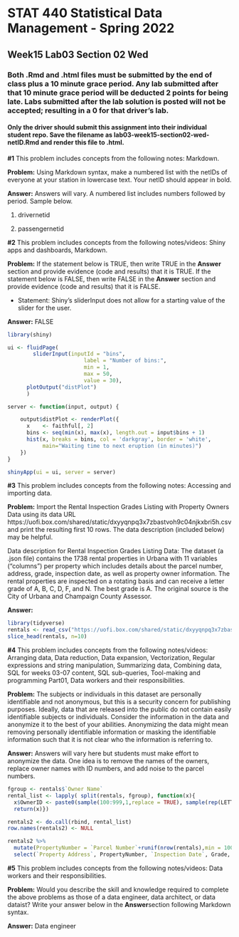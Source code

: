 # STAT 440 Statistical Data Management - Spring 2022
## Week15 Lab03 Section 02 Wed
### Both .Rmd and .html files must be submitted by the end of class plus a 10 minute grace period. Any lab submitted after that 10 minute grace period will be deducted 2 points for being late. Labs submitted after the lab solution is posted will not be accepted; resulting in a 0 for that driver's lab.
#### Only the driver should submit this assignment into their individual student repo. Save the filename as lab03-week15-section02-wed-netID.Rmd and render this file to .html. 


**#1** This problem includes concepts from the following notes: Markdown. 

**Problem:** Using Markdown syntax, make a numbered list with the netIDs of everyone at your station in lowercase text. Your netID should appear in bold.

**Answer:** Answers will vary. A numbered list includes numbers followed by period. Sample below.

1. drivernetid

2. passengernetid

**#2** This problem includes concepts from the following notes/videos: Shiny apps and dashboards, Markdown. 

**Problem:** If the statement below is TRUE, then write TRUE in the **Answer** section and provide evidence (code and results) that it is TRUE. If the statement below is FALSE, then write FALSE in the **Answer** section and provide evidence (code and results) that it is FALSE.

- Statement: Shiny's sliderInput does not allow for a starting value of the slider for the user.

**Answer:** FALSE

```{r}
library(shiny)

ui <- fluidPage(
        sliderInput(inputId = "bins",
                        label = "Number of bins:",
                        min = 1,
                        max = 50,
                        value = 30),
      plotOutput("distPlot")
      )

server <- function(input, output) {

    output$distPlot <- renderPlot({
      x    <- faithful[, 2]
      bins <- seq(min(x), max(x), length.out = input$bins + 1)
      hist(x, breaks = bins, col = 'darkgray', border = 'white',
           main="Waiting time to next eruption (in minutes)")
    })
}

shinyApp(ui = ui, server = server)
```

**#3** This problem includes concepts from the following notes: Accessing and importing data.

**Problem:** Import the Rental Inspection Grades Listing with Property Owners Data using its data URL https://uofi.box.com/shared/static/dxyyqnpq3x7zbastvoh9c04njkxbri5h.csv and print the resulting first 10 rows. The data description (included below) may be helpful.  

Data description for Rental Inspection Grades Listing Data: The dataset (a .json file) contains the 1738 rental properties in Urbana with 11 variables ("columns") per property which includes details about the parcel number, address, grade, inspection date, as well as property owner information. The rental properties are inspected on a rotating basis and can receive a letter grade of A, B, C, D, F, and N. The best grade is A. The original source is the City of Urbana and Champaign County Assessor.

**Answer:**

```{r}
library(tidyverse)
rentals <- read_csv("https://uofi.box.com/shared/static/dxyyqnpq3x7zbastvoh9c04njkxbri5h.csv")
slice_head(rentals, n=10)
```

**#4** This problem includes concepts from the following notes/videos: Arranging data, Data reduction, Data expansion, Vectorization, Regular expressions and string manipulation, Summarizing data, Combining data, SQL for weeks 03-07 content, SQL sub-queries, Tool-making and programming Part01, Data workers and their responsibilities.

**Problem:** The subjects or individuals in this dataset are personally identifiable and not anonymous, but this is a security concern for publishing purposes. Ideally, data that are released into the public do not contain easily identifiable subjects or individuals. Consider the information in the data and anonymize it to the best of your abilities. Anonymizing the data might mean removing personally identifiable information or masking the identifiable information such that it is not clear who the information is referring to.

**Answer:** Answers will vary here but students must make effort to anonymize the data. One idea is to remove the names of the owners, replace owner names with ID numbers, and add noise to the parcel numbers.

```{r}
fgroup <- rentals$`Owner Name`
rental_list <- lapply( split(rentals, fgroup), function(x){
  x$OwnerID <- paste0(sample(100:999,1,replace = TRUE), sample(rep(LETTERS,100),1), sample(1000:9999,1))
  return(x)})

rentals2 <- do.call(rbind, rental_list)
row.names(rentals2) <- NULL

rentals2 %>%
  mutate(PropertyNumber = `Parcel Number`+runif(nrow(rentals),min = 1000, max=9999) ) %>%
  select(`Property Address`, PropertyNumber, `Inspection Date`, Grade, `License Status`, `Expiration Date`, OwnerID, `Owner City`, `Owner State`)
```

**#5** This problem includes concepts from the following notes/videos: Data workers and their responsibilities.

**Problem:** Would you describe the skill and knowledge required to complete the above problems as those of a data engineer, data architect, or data dataist? Write your answer below in the **Answer**section following Markdown syntax.

**Answer:** Data engineer